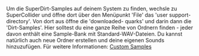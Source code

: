 Um die SuperDirt-Samples auf deinem System zu finden, wechsle zu SuperCollider und öffne dort über den Menüpunkt 'File' das 'user support-directory'. 
Von dort aus öffne die 
'downloaded- quarks' und darin dann die 'Dirt-Samples'. 
Hier solltest du eine ganze Reihe von Ordnern finden - 
jeder davon enthält eine Sample-Bank mit Standard-WAV-Dateien.
Du kannst natürlich auch neue Ordner erstellen und deine eigenen Sounds hinzuzufügen. 
Für weitere Informationen: [[Custom Samples]]
